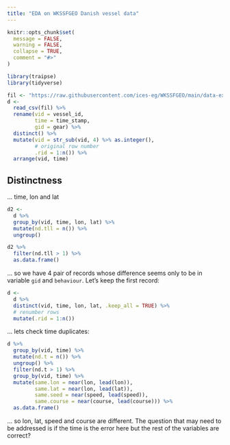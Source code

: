 ```yaml
---
title: "EDA on WKSSFGEO Danish vessel data"
---
```


```r
knitr::opts_chunk$set(
  message = FALSE, 
  warning = FALSE,
  collapse = TRUE,
  comment = "#>"
)
```


```r
library(traipse)
library(tidyverse)
```

```r
fil <- "https://raw.githubusercontent.com/ices-eg/WKSSFGEO/main/data-examples/example_data_AIS.csv"
d <- 
  read_csv(fil) %>% 
  rename(vid = vessel_id,
         time = time_stamp,
         gid = gear) %>% 
  distinct() %>% 
  mutate(vid = str_sub(vid, 4) %>% as.integer(),
         # original row number
         .rid = 1:n()) %>% 
  arrange(vid, time)
```

## Distinctness


... time, lon and lat

```r
d2 <-
  d %>% 
  group_by(vid, time, lon, lat) %>% 
  mutate(nd.tll = n()) %>% 
  ungroup()
```

```r
d2 %>% 
  filter(nd.tll > 1) %>% 
  as.data.frame()
```

... so we have 4 pair of records whose difference seems only to be in variable `gid` and `behaviour`. Let's keep the first record:

```r
d <- 
  d %>% 
  distinct(vid, time, lon, lat, .keep_all = TRUE) %>% 
  # renumber rows
  mutate(.rid = 1:n())
```

... lets check time duplicates:

```r
d %>% 
  group_by(vid, time) %>% 
  mutate(nd.t = n()) %>% 
  ungroup() %>% 
  filter(nd.t > 1) %>% 
  group_by(vid, time) %>% 
  mutate(same.lon = near(lon, lead(lon)),
         same.lat = near(lon, lead(lat)),
         same.seed = near(speed, lead(speed)),
         same.course = near(course, lead(course))) %>% 
  as.data.frame()
```

... so lon, lat, speed and course are different. The question that may need to be addressed is if the time is the error here but the rest of the variables are correct?



